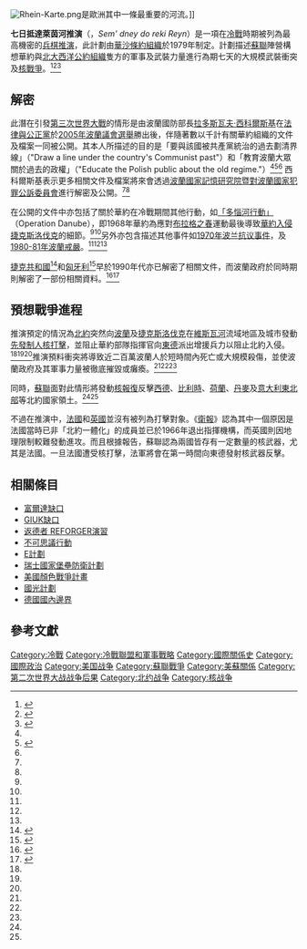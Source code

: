{{NoteTA
|1 = zh-hans:七日抵達萊茵河推演; zh-hk:七日抵達萊茵河推演; zh-tw:七日抵達萊茵河推演; zh-cn:七日抵達萊茵河推演;  zh-sg:七日抵達萊茵河推演; 
|2 = zh-hans:撒切尔夫人; zh-hk:戴卓爾夫人; zh-tw:柴契爾夫人;
|3 = zh-cn:侯赛因;  zh-sg:胡申; zh-hk:侯賽因; zh-tw:海珊;
|4 = zh-cn:丹尼斯; zh-sg:丹尼斯; zh-hk:丹尼斯; zh-tw:丹尼士;
|5 = zh-cn:赫塞尔廷; zh-sg:赫塞尔廷; zh-tw:赫塞爾廷; zh-hk:夏舜霆;
|6 = zh-cn:穆阿迈尔·卡扎菲;  zh-sg:穆阿迈尔·卡达菲; zh-tw:穆阿邁爾·格達費; zh-hk:卡達菲;
|7 = zh-hans:软冰淇淋;zh-hant:軟冰淇淋;zh-hk:軟雪糕;zh-tw:霜淇淋;zh-mo:軟雪糕;
}}

{{short description|Russian military simulation exercise}}
{{Infobox military conflict
|conflict = Семь дней до реки Рейн<br/>Training Exercise "Seven Days to the River Rhine"<br/>七日抵達萊茵河演習
|partof = [[冷戰|冷戰]]
|image = Probable Axes of Attack.svg
|image_size = 350px
|caption = 1976年預想[[華沙條約組織|華沙條約組織]]向[[西歐|西歐]]進軍的路線
|date = 1979年
|place = [[中歐平原|中歐平原]]、[[鐵幕|鐵幕]]國家
|territory = 由[[東德|東德]]主導下實現[[兩德統一|兩德統一]]<br>[[萊茵河|萊茵河]]以東的[[奧地利|奧地利]]、[[丹麥|丹麥]]、[[盧森堡|盧森堡]]、[[比利時|比利時]]及[[荷蘭|荷蘭]]將成為華約成員國範圍
|result = 不明; 從未實施<br />[[限制战略武器谈判|第二輪戰略武器限制談判]]（SALT II）的簽訂
|combatant1 =[[File:Warsaw_Pact_Logo.svg|18px]] '''[[華沙條約組織|華沙條約組織]]'''
* '''{{flag|USSR}}'''
** [[File:GSSD-LOGO.svg|GSSD-LOGO]] [[蘇軍駐德集群|蘇軍駐德集群]]
** [[File:GSSD-LOGO.svg|GSSD-LOGO]] [[蘇軍中央集群|蘇軍中央集群]]
** [[File:GSSD-LOGO.svg|GSSD-LOGO]] [[蘇軍北方集群|蘇軍北方集群]]
** [[File:GSSD-LOGO.svg|GSSD-LOGO]] [[蘇軍南方集群|蘇軍南方集群]]
* {{flag|People's Republic of Bulgaria|name=保加利亚|border|size=23px}}
* {{flag|Czechoslovakia|border|size=23px}}
* {{flag|East Germany|border|size=23px}}
* {{flag|Hungarian People's Republic|name=匈牙利|border|size=23px}}
* {{flag|Polish People's Republic|name=波兰|border|size=23px}}
'''蘇聯[[衛星國|衛星國]]下的共產黨或政權:'''
* {{flagicon|Austria|border|size=23px}} [[奧地利共產黨|奧地利共產黨]]（KPÖ）
* {{flagicon|Belgium|border|size=23px}} [[比利時共產黨|比利時共產黨]]（KPB/PCB）
* {{flagicon|Denmark|border|size=23px}} [[丹麥共產黨|丹麥共產黨]]（DKP）
* {{flagicon|Luxembourg|border|size=23px}} [[盧森堡共產黨|盧森堡共產黨]]（KPL）
* {{flagicon|Netherlands|border|size=23px}} [[荷蘭共產黨|荷蘭共產黨]]（CPN）

|combatant2 ='''{{flag|NATO}}'''
* '''{{flag|United States|border|size=23px}}'''
* {{flag|United Kingdom|border|size=23px}}
* {{flag|Belgium|border|size=23px}}
* {{flag|Canada|border|size=23px}}
* {{flag|Denmark|border|size=23px}}
* {{flag|France|border|size=23px}}
* {{flag|West Germany|border|size=23px}}
* {{flag|Italy|border|size=23px}}
* {{flag|Luxembourg|border|size=23px}}
* {{flag|Netherlands|border|size=23px}}
* {{flag|Norway|border|size=23px}}
* {{flag|Turkey|border|size=23px}}
{{flag|Austria|border|size=23px}}
|commander1 =
{{Flagicon|Soviet Union|1955|size=23px}} '''[[列昂尼德·伊里奇·勃列日涅夫|列昂尼德·伊里奇·勃列日涅夫]]'''<br/>{{flagicon|Soviet Union|1955|size=23px}} [[德米特里·费奥多罗维奇·乌斯季诺夫|德米特里·费奥多罗维奇·乌斯季诺夫]]<br/>{{flagicon|Soviet Union|1955|size=23px}} [[尼古拉·瓦西里耶维奇·奥加尔科夫|尼古拉·瓦西里耶维奇·奥加尔科夫]]<br/>{{flagicon|Soviet Union|1955|size=23px}} [[尤里·费奥多罗维奇·扎鲁金|尤里·费奥多罗维奇·扎鲁金]]上将<br/>{{nowrap|{{flagicon|Soviet Union|1955|size=23px}} [[叶夫根尼·伊万诺夫斯基|叶夫根尼·伊万诺夫斯基]][[大將_(蘇聯)|大將]]}}<br/>{{flagicon|People's Republic of Bulgaria|border|size=23px}} [[托多尔·日夫科夫|托多尔·日夫科夫]]<br/>{{flagicon|People's Republic of Bulgaria|border|size=23px}} [[多勃里·朱罗夫|多勃里·朱罗夫]]<br>{{flagicon|Czechoslovakia|border|size=23px}} [[古斯塔夫·胡萨克|古斯塔夫·胡萨克]]<br/>{{Flagicon|Czechoslovakia|border|size=23px}} [[马丁·祖尔|马丁·祖尔]]<br/>{{flagicon|East Germany|border|size=23px}} [[埃里希·昂纳克|埃里希·昂纳克]]<br/>{{Flagicon|East Germany|border|size=23px}} [[海因茨·霍夫曼|海因茨·霍夫曼]]<br/>{{flagicon|Hungarian People's Republic}} [[卡达尔·亚诺什|卡达尔·亚诺什]]<br/>{{flagicon|Hungarian People's Republic}} [[齐奈盖·拉约什|齐奈盖·拉约什]]<br/>{{flagicon|Polish People's Republic|border|size=23px}} [[爱德华·盖莱克|爱德华·盖莱克]]<br/>{{flagicon|Polish People's Republic|border|size=23px}} [[沃伊切赫·雅鲁泽尔斯基|沃伊切赫·雅鲁泽尔斯基]]<hr/>{{Flagicon|Austria|border|size=23px}} [[弗兰茨·穆里|弗兰茨·穆里]]<br>{{Flagicon|Belgium|border|size=23px}} [[Louis_Van_Geyt|Louis Van Geyt]]<br>{{flagicon|Denmark|border|size=23px}} {{link-da|约尔根·詹森|Jørgen Jensen (politician)}}<br>{{Flagicon|Netherlands|border|size=23px}} [[Marcus_Bakker|Marcus Bakker]]

|commander2 ={{Flagicon|United States}} '''[[吉米·卡特|占美·卡特]]''' <br/>{{Flagicon|United States}} [[哈羅德·布朗_(國防部長)|哈羅德·布朗]]<br/>{{Flagicon|United States}} [[David_C._Jones|David C. Jones]]<br>{{Collapsible list
| title = {{Flagicon|NATO|border|size=23px}} [[歐洲盟軍最高司令部|歐洲盟軍最高司令]]（SACEUR）: 
| {{flagicon|United States}} [[亚历山大·黑格|亞歷山大·海格]]將軍<br />（1979年1月–7月）
| {{flagicon|United States}} [[Bernard_W._Rogers|B. W. Rogers]]將軍<br>（1979年7月–1987年）
}}
{{flagicon|United Kingdom}} [[詹姆斯·卡拉漢|占士·卡拉漢]]<br />（1979年1月–5月）<br>{{flagicon|United Kingdom}} [[玛格丽特·撒切尔|瑪嘉烈·戴卓爾]]<br>（1979年5月–1990年）<br>{{Flagicon|Belgium|border|size=23px}} [[Paul_Vanden_Boeynants|Paul Vanden Boeynants]]<br />（1979年1月–4月）<br>{{Flagicon|Belgium|border|size=23px}} [[維爾弗里德·馬爾滕斯|維爾弗里德·馬爾滕斯]]<br>（1979年4月–1981年）<br>{{flagicon|Denmark|border|size=23px}} [[安高·約恩森|安高·約恩森]]<br/>{{flagicon|France}} [[瓦莱里·吉斯卡尔·德斯坦|瓦萊里·吉斯卡爾·德斯坦]]<br/>{{Flagicon|West Germany|border|size=23px}} [[赫尔穆特·施密特|赫尔穆特·施密特]]<br>{{Flagicon|West Germany|border|size=23px}} [[Hans_Apel|Hans Apel]]<br>{{Flagicon|Luxembourg|border|size=23px}} [[加斯东·托恩|加斯东·托恩]]<br />（1979年1月–7月）<br>{{Flagicon|Luxembourg|border|size=23px}} [[皮埃尔·维尔纳|皮埃尔·维尔纳]]<br>（1979年7月–1984年）<br>{{Flagicon|Netherlands|border|size=23px}} [[德里斯·范阿赫特|德里斯·范阿赫特]]<br>{{flagicon|Austria|border|size=23px}} [[布鲁诺·克赖斯基|布鲁诺·克赖斯基]]
|strength1 = 
|strength2 = 
|casualties1 = 將於[[北約|北約]]突然首先向[[波蘭|波蘭]]進攻時予以實施；預計將在[[維斯瓦河|維斯瓦河]]流域地區導致近二百萬波蘭人於短時間內死亡或大規模殺傷
|casualties2 = 如果實施，[[西德|西德]]將受重創
|casualties3 = 
|notes = 
|casus = Presumed attack by [[NATO|NATO]] forces on [[Poland|Poland]]
}}

[[File:Rhein-Karte.png|thumb]]是歐洲其中一條最重要的河流。]]

'''七日抵達萊茵河推演'''（{{lang-ru|«Семь дней до реки Рейн»}}，''Sem' dney do reki Reyn''）是一項在[[冷戰|冷戰]]時期被列為最高機密的[[兵棋推演|兵棋推演]]，此計劃由[[華沙條約組織|華沙條約組織]]於1979年制定。計劃描述[[蘇聯|蘇聯]]陣營構想華約與[[北大西洋公約組織|北大西洋公約組織]]隻方的軍事及武裝力量進行為期七天的大規模武裝衝突及[[核戰爭|核戰爭]]。<ref>{{cite web|url=http://www.isn.ethz.ch/Digital-Library/Articles/Detail/?lng=en&id=107840|title=Poland reveals Warsaw Pact war plans|author=ISN Editors|work=International Relations And Security Network|access-date=23 December 2014|archive-date=2013-10-08|archive-url=https://archive.today/20131008004043/http://www.isn.ethz.ch/Digital-Library/Articles/Detail/?lng=en&id=107840|dead-url=no}}</ref><ref name="guardian2005">{{cite web |author=Nicholas Watt in Warsaw |url=https://www.theguardian.com/world/2005/nov/26/russia.poland#article_continue |title=Poland risks Russia's wrath with Soviet nuclear attack map | World news |publisher=The Guardian |date=2005-11-26 |access-date=2013-06-14 |archive-date=2020-04-29 |archive-url=https://web.archive.org/web/20200429040816/https://www.theguardian.com/world/2005/nov/26/russia.poland#article_continue |dead-url=no }}</ref><ref name="telegraph3">{{cite web |last=Rennie |first=David |url=https://www.telegraph.co.uk/news/worldnews/europe/poland/1504008/World-War-Three-seen-through-Soviet-eyes.html |title=World War Three seen through Soviet eyes |publisher=Telegraph |date=2005-11-26 |access-date=2013-06-14 |archive-date=2019-11-02 |archive-url=https://web.archive.org/web/20191102112010/https://www.telegraph.co.uk/news/worldnews/europe/poland/1504008/World-War-Three-seen-through-Soviet-eyes.html |dead-url=no }}</ref>

==解密==
此潛在引發[[第三次世界大戰|第三次世界大戰]]的情形是由波蘭國防部長[[拉多斯瓦夫·西科爾斯基|拉多斯瓦夫·西科爾斯基]]在[[法律與公正|法律與公正黨]]於[[2005年波蘭議會選舉|2005年波蘭議會選舉]]勝出後，伴隨著數以千計有關華約組織的文件及檔案一同被公開。其本人所描述的目的是「要與該國被共產黨統治的過去劃清界線」（"Draw a line under the country's Communist past"）和「教育波蘭大眾關於過去的政權」（"Educate the Polish public about the old regime."）<ref name="guardian2005"/><ref name="rferl1">{{cite web |url=http://www.rferl.org/content/article/1063249.html |title=Poland Opens Secret Warsaw Pact Files |publisher=Rferl.org |date=2005-11-25 |access-date=2013-06-14 |archive-date=2016-06-09 |archive-url=https://web.archive.org/web/20160609180834/http://www.rferl.org/content/article/1063249.html |dead-url=no }}</ref><ref name="telegraph3"/> 西科爾斯基表示更多相關文件及檔案將來會透過[[國家記憶研究院|波蘭國家記憶研究院暨對波蘭國家犯罪公訴委員會]]進行解密及公開。<ref name="guardian2005" /><ref name="rferl1" />

在公開的文件中亦包括了關於華約在冷戰期間其他行動，如[[華約入侵捷克斯洛伐克|「多惱河行動」]]（Operation Danube），即1968年華約為應對[[布拉格之春|布拉格之春]]運動最後導致[[華約入侵捷克斯洛伐克|華約入侵捷克斯洛伐克]]的細節。<ref name="guardian2005"/><ref name="telegraph3"/>另外亦包含描述其他事件如[[1970年波兰抗议事件|1970年波兰抗议事件]]，及[[波兰戒严|1980-81年波蘭戒嚴]]。<ref name="guardian2005"/><ref name="rferl1"/><ref name="telegraph3"/>

[[捷克共和國|捷克共和國]]<ref name="telegraph1">{{cite web |last=Samuel |first=Henry |url=https://www.telegraph.co.uk/news/uknews/1563692/Soviet-plan-for-WW3-nuclear-attack-unearthed.html |title=Soviet plan for WW3 nuclear attack unearthed |publisher=Telegraph |date=2007-09-20 |access-date=2013-06-14 |archive-date=2020-02-01 |archive-url=https://web.archive.org/web/20200201000709/https://www.telegraph.co.uk/news/uknews/1563692/Soviet-plan-for-WW3-nuclear-attack-unearthed.html |dead-url=no }}</ref>和[[匈牙利|匈牙利]]<ref name="telegraph2">{{cite web |last=Tweedie |first=Neil |url=https://www.telegraph.co.uk/news/worldnews/europe/austria/1364037/Vienna-was-top-of-Soviet-nuclear-targets-list.html |title=Vienna was top of Soviet nuclear targets list |publisher=Telegraph |date=2001-12-01 |access-date=2013-06-14 |archive-date=2019-11-02 |archive-url=https://web.archive.org/web/20191102164025/https://www.telegraph.co.uk/news/worldnews/europe/austria/1364037/Vienna-was-top-of-Soviet-nuclear-targets-list.html |dead-url=no }}</ref>早於1990年代亦已解密了相關文件，而波蘭政府於同時期則解密了一部份相關資料。<ref>{{cite web | url=https://www.globalsecurity.org/military/world/russia/cccp-war-plans.htm | title=Warsaw Pact War Plans | website=GlobalSecurity.org | access-date=2020-05-28 | archive-date=2019-12-31 | archive-url=https://web.archive.org/web/20191231111711/https://www.globalsecurity.org/military/world/russia/cccp-war-plans.htm | dead-url=no }}</ref><ref>{{cite web | url=https://www.nato.int/docu/review/2001/0104-09.htm | title=Reassessing the Cold War alliances | first=Petr | last=Lunak | year=2001 | work=[[NATO_Review|NATO Review]] | access-date=2020-05-28 | archive-date=2018-08-24 | archive-url=https://web.archive.org/web/20180824144312/https://www.nato.int/docu/review/2001/0104-09.htm | dead-url=no }}</ref>

==預想戰爭進程==
推演預定的情況為[[北約|北約]]突然向[[波蘭|波蘭]]及[[捷克斯洛伐克|捷克斯洛伐克]]在[[維斯瓦河|維斯瓦河]]流域地區及城市發動[[一次打擊|先發制人核打擊]]，並阻止華約部隊指揮官向[[東德|東德]]派出增援兵力以阻止北約入侵。<ref name="guardian2005"/><ref name="rferl1"/><ref name="telegraph3"/>推演預料衝突將導致近二百萬波蘭人於短時間內死亡或大規模殺傷，並使波蘭政府及其軍事力量被徹底摧毀或癱瘓。<ref name="guardian2005"/><ref name="rferl1"/><ref name="telegraph3"/>

同時，[[蘇聯|蘇聯]]面對此情形將發動[[核報復|核報復]]反擊[[西德|西德]]、[[比利時|比利時]]、[[荷蘭|荷蘭]]、[[丹麥|丹麥]]及[[意大利東北部|意大利東北部]]等北約國家領土。<ref name="guardian2005"/><ref name="telegraph3"/>

不過在推演中，[[法國|法國]]和[[英國|英國]]並沒有被列為打擊對象。《[[衛報|衛報]]》認為其中一個原因是法國當時已非「北約一體化」的成員並已於1966年退出指揮機構，而英國則因地理限制較難發動進攻。而且根據報告，蘇聯認為兩國皆存有一定數量的核武器，尤其是法國。一旦法國遭受核打擊，法軍將會在第一時間向東德發射核武器反擊。

==相關條目==
*[[富爾達缺口|富爾達缺口]]
*[[GIUK缺口|GIUK缺口]]
*[[返德者|返德者 REFORGER演習]]
*[[不可思議行動|不可思議行動]]
*[[E計劃|E計劃]]
*[[國家堡壘_(瑞士)|瑞士國家堡壘防衛計劃]]
*[[美國顏色戰爭計畫|美國顏色戰爭計畫]]
*[[國光計劃|國光計劃]]
*[[德國國內邊界|德國國內邊界]]

==參考文獻==
{{Reflist}}

{{冷戰}}

[[Category:冷戰|Category:冷戰]]
[[Category:冷戰聯盟和軍事戰略|Category:冷戰聯盟和軍事戰略]]
[[Category:國際關係史|Category:國際關係史]]
[[Category:國際政治|Category:國際政治]]
[[Category:美国战争|Category:美国战争]]
[[Category:蘇聯戰爭|Category:蘇聯戰爭]]
[[Category:美蘇關係|Category:美蘇關係]]
[[Category:第二次世界大战战争后果|Category:第二次世界大战战争后果]]
[[Category:北约战争|Category:北约战争]]
[[Category:核战争|Category:核战争]]
